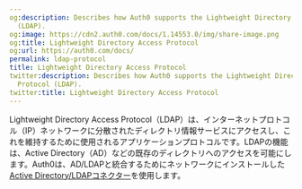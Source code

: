 ```yaml
---
og:description: Describes how Auth0 supports the Lightweight Directory Access Protocol
  (LDAP).
og:image: https://cdn2.auth0.com/docs/1.14553.0/img/share-image.png
og:title: Lightweight Directory Access Protocol
og:url: https://auth0.com/docs/
permalink: ldap-protocol
title: Lightweight Directory Access Protocol
twitter:description: Describes how Auth0 supports the Lightweight Directory Access
  Protocol (LDAP).
twitter:title: Lightweight Directory Access Protocol
---
```


Lightweight Directory Access Protocol（LDAP）は、インターネットプロトコル（IP）ネットワークに分散されたディレクトリ情報サービスにアクセスし、これを維持するために使用されるアプリケーションプロトコルです。LDAPの機能は、Active Directory（AD）などの既存のディレクトリへのアクセスを可能にします。Auth0は、AD/LDAPと統合するためにネットワークにインストールした[Active Directory/LDAPコネクター](/extensions/ad-ldap-connector)を使用します。